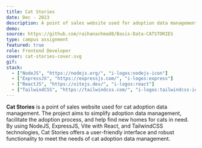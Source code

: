 ```yaml
---
title: Cat Stories
date: Dec - 2023
description: A point of sales website used for adoption data management.
demo:
source: https://github.com/raihanachmad8/Basis-Data-CATSTORIES
type: campus assignment
featured: true
role: Frontend Developer
cover: cat-stories-cover.svg
gif:
stack:
  - ["NodeJS", "https://nodejs.org/", "i-logos:nodejs-icon"]
  - ["ExpressJS", "https://expressjs.com/", "i-logos:express"]
  - ["ReactJS", "https://vitejs.dev/", "i-logos:react"]
  - ["TailwindCSS", "https://tailwindcss.com/", "i-logos:tailwindcss-icon"]
---
```


**Cat Stories** is a point of sales website used for cat adoption data management. The project aims to simplify adoption data management, facilitate the adoption process, and help find new homes for cats in need. By using NodeJS, ExpressJS, Vite with React, and TailwindCSS technologies, Cat Stories offers a user-friendly interface and robust functionality to meet the needs of cat adoption data management.
